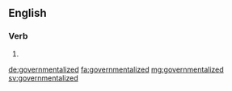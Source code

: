 ==English==

===Verb===
{{head|en}}

# {{en-past of|governmentalize}}

[[de:governmentalized]]
[[fa:governmentalized]]
[[mg:governmentalized]]
[[sv:governmentalized]]